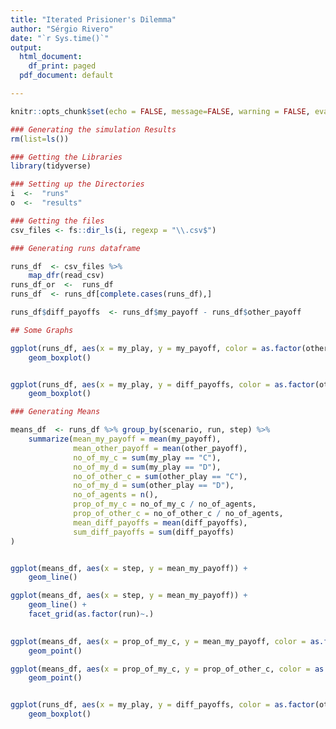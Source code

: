 ```yaml
---
title: "Iterated Prisioner's Dilemma"
author: "Sérgio Rivero"
date: "`r Sys.time()`"
output:
  html_document:
    df_print: paged
  pdf_document: default

---
```


```r
knitr::opts_chunk$set(echo = FALSE, message=FALSE, warning = FALSE, eval = TRUE)

### Generating the simulation Results
rm(list=ls())
```


```r

### Getting the Libraries
library(tidyverse)

```


```r

### Setting up the Directories
i  <-  "runs"
o  <-  "results"
```



```r

### Getting the files 
csv_files <- fs::dir_ls(i, regexp = "\\.csv$")

```



```r

### Generating runs dataframe

runs_df  <- csv_files %>%
    map_dfr(read_csv)
runs_df_or  <-  runs_df
runs_df  <- runs_df[complete.cases(runs_df),]

runs_df$diff_payoffs  <- runs_df$my_payoff - runs_df$other_payoff


```


```r
## Some Graphs

ggplot(runs_df, aes(x = my_play, y = my_payoff, color = as.factor(other_play))) +
    geom_boxplot()


ggplot(runs_df, aes(x = my_play, y = diff_payoffs, color = as.factor(other_play))) +
    geom_boxplot()

```




```r
### Generating Means

means_df  <- runs_df %>% group_by(scenario, run, step) %>%
    summarize(mean_my_payoff = mean(my_payoff),
              mean_other_payoff = mean(other_payoff),
              no_of_my_c = sum(my_play == "C"),
              no_of_my_d = sum(my_play == "D"),
              no_of_other_c = sum(other_play == "C"),
              no_of_my_d = sum(other_play == "D"),
              no_of_agents = n(),
              prop_of_my_c = no_of_my_c / no_of_agents,
              prop_of_other_c = no_of_other_c / no_of_agents,
              mean_diff_payoffs = mean(diff_payoffs),
              sum_diff_payoffs = sum(diff_payoffs)
)



```



```r


ggplot(means_df, aes(x = step, y = mean_my_payoff)) +
    geom_line()

ggplot(means_df, aes(x = step, y = mean_my_payoff)) +
    geom_line() +
    facet_grid(as.factor(run)~.)
   

ggplot(means_df, aes(x = prop_of_my_c, y = mean_my_payoff, color = as.factor(run))) +
    geom_point()

ggplot(means_df, aes(x = prop_of_my_c, y = prop_of_other_c, color = as.factor(run))) +
    geom_point()


ggplot(runs_df, aes(x = my_play, y = diff_payoffs, color = as.factor(other_play))) +
    geom_boxplot()

```
